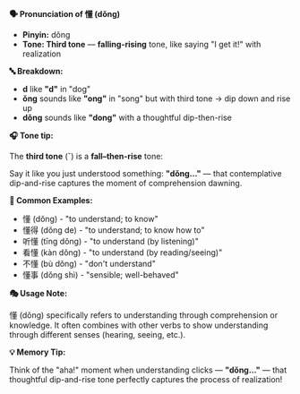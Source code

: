 **🗣️ Pronunciation of 懂 (dǒng)**

- **Pinyin:** dǒng
- **Tone: Third tone** — **falling-rising** tone, like saying "I get it!" with realization

**🔤 Breakdown:**

- **d** like **"d"** in "dog"
- **ǒng** sounds like **"ong"** in "song" but with third tone → dip down and rise up
- **dǒng** sounds like **"dong"** with a thoughtful dip-then-rise

**🎧 Tone tip:**

The **third tone** (ˇ) is a **fall–then-rise** tone:

Say it like you just understood something: **"dǒng..."** — that contemplative dip-and-rise captures
the moment of comprehension dawning.

**📝 Common Examples:**

- 懂 (dǒng) - "to understand; to know"
- 懂得 (dǒng de) - "to understand; to know how to"
- 听懂 (tīng dǒng) - "to understand (by listening)"
- 看懂 (kàn dǒng) - "to understand (by reading/seeing)"
- 不懂 (bù dǒng) - "don't understand"
- 懂事 (dǒng shì) - "sensible; well-behaved"

**🎭 Usage Note:**

懂 (dǒng) specifically refers to understanding through comprehension or knowledge. It often combines
with other verbs to show understanding through different senses (hearing, seeing, etc.).

**💡 Memory Tip:**

Think of the "aha!" moment when understanding clicks — **"dǒng..."** — that thoughtful dip-and-rise
tone perfectly captures the process of realization!
